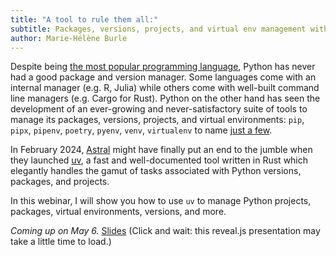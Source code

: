 ```yaml
---
title: "A tool to rule them all:"
subtitle: Packages, versions, projects, and virtual env management with `uv`
author: Marie-Hélène Burle
---
```


:::{.def}

Despite being [the most popular programming language](https://www.tiobe.com/tiobe-index/), Python has never had a good package and version manager. Some languages come with an internal manager (e.g. R, Julia) while others come with well-built command line managers (e.g. Cargo for Rust). Python on the other hand has seen the development of an ever-growing and never-satisfactory suite of tools to manage its packages, versions, projects, and virtual environments: `pip`, `pipx`, `pipenv`, `poetry`, `pyenv`, `venv`, `virtualenv` to name [just a few](https://chadsmith.dev/python-packaging/).

In February 2024, [Astral](https://astral.sh/) might have finally put an end to the jumble when they launched [uv](https://github.com/astral-sh/uv), a fast and well-documented tool written in Rust which elegantly handles the gamut of tasks associated with Python versions, packages, and projects.

In this webinar, I will show you how to use `uv` to manage Python projects, packages, virtual environments, versions, and more.

:::

*Coming up on May 6.*
[Slides](wb_uv_slides.qmd){.btn .btn-outline-primary} [(Click and wait: this reveal.js presentation may take a little time to load.)]{.inlinenote}
<!-- <br><br> -->

<!-- {{< video https://www.youtube.com/embed/ >}} -->

